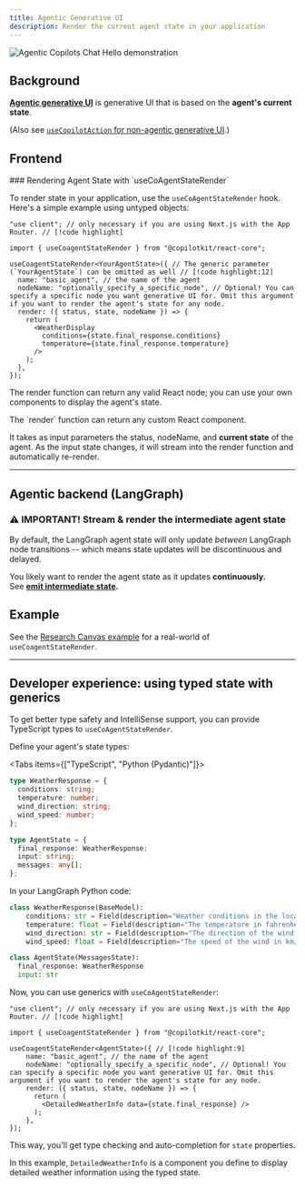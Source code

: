 ```yaml
---
title: Agentic Generative UI
description: Render the current agent state in your application
---
```


<Frame className="my-6">
  <img
    src="/images/coagents/AgenticGenerativeUI.gif"
    alt="Agentic Copilots Chat Hello demonstration"
    className="w-2/3 mx-auto"
  />
</Frame>

## Background

<u>**Agentic generative UI**</u> is generative UI that is based on the **agent's
current state**.

(Also see [`useCopilotAction` for non-agentic generative UI](/guides/generative-ui).)

## Frontend

<Steps>

<Step>
### Rendering Agent State with `useCoAgentStateRender`

To render state in your application, use the `useCoAgentStateRender` hook. Here's a simple example using untyped objects:

```tsx
"use client"; // only necessary if you are using Next.js with the App Router. // [!code highlight]

import { useCoagentStateRender } from "@copilotkit/react-core";

useCoagentStateRender<YourAgentState>({ // The generic parameter (`YourAgentState`) can be omitted as well // [!code highlight:12]
  name: "basic_agent", // the name of the agent
  nodeName: "optionally_specify_a_specific_node", // Optional! You can specify a specific node you want generative UI for. Omit this argument if you want to render the agent's state for any node.
  render: ({ status, state, nodeName }) => {
    return (
      <WeatherDisplay
        conditions={state.final_response.conditions}
        temperature={state.final_response.temperature}
      />
    );
  },
});
```

The render function can return any valid React node; you can use your own components to display the agent's state.

</Step>

<Step>
The `render` function can return any custom React component.

It takes as input parameters the status, nodeName, and **current state** of the agent.
As the input state changes, it will stream into the render function and automatically re-render.

</Step>
</Steps>

---

## Agentic backend (LangGraph)

<Steps>
<Step>

### ⚠️ IMPORTANT! Stream & render the intermediate agent state

By default, the LangGraph agent state will only update _between_ LangGraph node transitions --
which means state updates will be discontinuous and delayed.

You likely want to render the agent state as it updates **continuously.**<br/>
See **[emit intermediate state](/coagents/advanced/intermediate-state-streaming).**

</Step>
</Steps>


## Example

See the [Research Canvas example](https://github.com/CopilotKit/CopilotKit/tree/main/examples/coagents-research-canvas) for a real-world of `useCoagentStateRender`.

---

## Developer experience: using typed state with generics

To get better type safety and IntelliSense support, you can provide TypeScript types to `useCoAgentStateRender`.

Define your agent's state types:

<Tabs items={["TypeScript", "Python (Pydantic)"]}>
  <Tab value="TypeScript">

```ts
type WeatherResponse = {
  conditions: string;
  temperature: number;
  wind_direction: string;
  wind_speed: number;
};

type AgentState = {
  final_response: WeatherResponse;
  input: string;
  messages: any[];
};
```

  </Tab>

  <Tab value="Python (Pydantic)">
  In your LangGraph Python code:
  
  ```python
  class WeatherResponse(BaseModel):
      conditions: str = Field(description="Weather conditions in the location")
      temperature: float = Field(description="The temperature in fahrenheit")
      wind_direction: str = Field(description="The direction of the wind in abbreviated form")
      wind_speed: float = Field(description="The speed of the wind in km/h")

  class AgentState(MessagesState):
    final_response: WeatherResponse
    input: str

```

</Tab>

</Tabs>

Now, you can use generics with `useCoAgentStateRender`:

```tsx
"use client"; // only necessary if you are using Next.js with the App Router. // [!code highlight]

import { useCoagentStateRender } from "@copilotkit/react-core";

useCoagentStateRender<AgentState>({ // [!code highlight:9]
    name: "basic_agent", // the name of the agent
    nodeName: "optionally_specify_a_specific_node", // Optional! You can specify a specific node you want generative UI for. Omit this argument if you want to render the agent's state for any node.
    render: ({ status, state, nodeName }) => {
      return (
        <DetailedWeatherInfo data={state.final_response} />
      );
    },
});
```

This way, you'll get type checking and auto-completion for `state` properties.

In this example, `DetailedWeatherInfo` is a component you define to display detailed weather information using the typed state.

